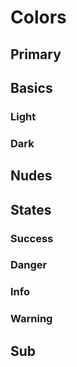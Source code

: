
# Colors

## Primary

<Colors name="primary" />

## Basics

### Light

<Colors name="light" />

### Dark

<Colors name="dark" />

## Nudes

<Colors name="nude" />

## States

### Success

<Colors name="success" />

### Danger

<Colors name="danger" />

### Info

<Colors name="info" />

### Warning

<Colors name="warning" />

## Sub

<Colors name="sub" />
